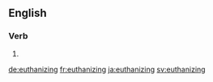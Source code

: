 ==English==

===Verb===
{{head|en|present participle}}

# {{present participle of|euthanize|lang=en}}

[[de:euthanizing]]
[[fr:euthanizing]]
[[ja:euthanizing]]
[[sv:euthanizing]]